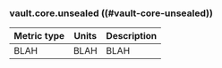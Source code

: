 ### vault.core.unsealed ((#vault-core-unsealed))

Metric type | Units | Description
----------- | ----- | -----------
BLAH     | BLAH    | BLAH